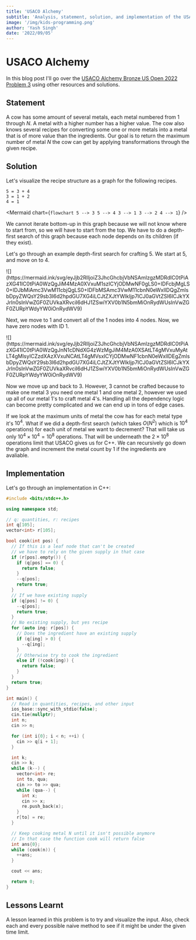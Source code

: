 ```yaml
---
title: 'USACO Alchemy'
subtitle: 'Analysis, statement, solution, and implementation of the USACO US Open 2022 Bronze Problem 2, Alchemy.'
image: '/img/kids-programming.png'
author: 'Yash Singh'
date: '2022/09/05'
---
```


# USACO Alchemy

In this blog post I'll go over the [USACO Alchemy Bronze US Open 2022 Problem 3](http://usaco.org/index.php?page=viewproblem2&cpid=1229) using other resources and solutions.

## Statement

A cow has some amount of several metals, each metal numbered from 1 through $N$. A metal with a higher number has a higher value. The cow also knows several recipes for converting some one or more metals into a metal that is of more value than the ingredients. Our goal is to return the maximum number of metal $N$ the cow can get by applying transformations through the given recipe.

## Solution

Let's visualize the recipe structure as a graph for the following recipes.

```text
5 = 3 + 4
3 = 1 + 2
4 = 1
```

<Mermaid
  chart={`
flowchart
5 --> 3
5 --> 4
3 --> 1
3 --> 2
4 --> 1
`}
/>

We cannot iterate bottom-up in this graph because we will not know where to start from, so we will have to start from the top. We have to do a depth-first search of this graph because each node depends on its children (if they exist).

Let's go through an example depth-first search for crafting 5. We start at 5, and move on to 4.

<Mermaid manual={true}>
  ![](https://mermaid.ink/svg/eyJjb2RlIjoiZ3JhcGhcbjVbNSAmIzgzMDRdIC0tPiAzXG41IC0tPiA0WzQgJiM4MzA0XVxuM1szICYjODMwNF0gLS0+IDFcbjMgLS0+IDJbMiAmc3VwM11cbjQgLS0+IDFbMSAmc3VwM11cbnN0eWxlIDQgZmlsbDpyZWQsY29sb3I6d2hpdGU7XG4iLCJtZXJtYWlkIjp7ICJ0aGVtZSI6ICJkYXJrIn0sInVwZGF0ZUVkaXRvciI6dHJ1ZSwiYXV0b1N5bmMiOnRydWUsInVwZGF0ZURpYWdyYW0iOnRydWV9)
</Mermaid>

Next, we move to 1 and convert all of the 1 nodes into 4 nodes. Now, we have zero nodes with ID 1.

<Mermaid manual={true}>
  ![](https://mermaid.ink/svg/eyJjb2RlIjoiZ3JhcGhcbjVbNSAmIzgzMDRdIC0tPiAzXG41IC0tPiA0WzQgJnN1cDNdXG4zWzMgJiM4MzA0XSAtLT4gMVxuMyAtLT4gMlsyICZzdXAzXVxuNCAtLT4gMVsxICYjODMwNF1cbnN0eWxlIDEgZmlsbDpyZWQsY29sb3I6d2hpdGU7XG4iLCJtZXJtYWlkIjp7ICJ0aGVtZSI6ICJkYXJrIn0sInVwZGF0ZUVkaXRvciI6dHJ1ZSwiYXV0b1N5bmMiOnRydWUsInVwZGF0ZURpYWdyYW0iOnRydWV9)
</Mermaid>

Now we move up and back to 3. However, 3 cannot be crafted because to make one metal 3 you need one metal 1 and one metal 2, however we used up all of our metal 1's to craft metal 4's. Handling all the dependency logic can become pretty complicated and we can end up in tons of edge cases.

If we look at the maximum units of metal the cow has for each metal type it's $10^4$. What if we did a depth-first search (which takes $O(N^2)$ which is $10^4$ operations) for each unit of metal we want to decrement? That will take us only $10^4\times10^4=10^8$ operations. That will be underneath the $2\times10^8$ operations limit that USACO gives us for C++. We can recursively go down the graph and increment the metal count by 1 if the ingredients are avaliable.

## Implementation

Let's go through an implementation in C++:

```cpp
#include <bits/stdc++.h>

using namespace std;

// q: quantities, r: recipes
int q[105];
vector<int> r[105];

bool cook(int pos) {
  // If this is a leaf node that can't be created
  // we have to rely on the given supply in that case
  if (r[pos].empty()) {
    if (q[pos] == 0) {
      return false;
    }
    --q[pos];
    return true;
  }
  // If we have existing supply
  if (q[pos] != 0) {
    --q[pos];
    return true;
  }
  // No existing supply, but yes recipe
  for (auto ing: r[pos]) {
    // Does the ingredient have an existing supply
    if (q[ing] > 0) {
      --q[ing];
    }
    // Otherwise try to cook the ingredient
    else if (!cook(ing)) {
      return false;
    }
  }
  return true;
}

int main() {
  // Read in quantities, recipes, and other input
  ios_base::sync_with_stdio(false);
  cin.tie(nullptr);
  int n;
  cin >> n;

  for (int i{0}; i < n; ++i) {
    cin >> q[i + 1];
  }

  int k;
  cin >> k;
  while (k--) {
    vector<int> re;
    int to, qua;
    cin >> to >> qua;
    while (qua--) {
      int x;
      cin >> x;
      re.push_back(x);
    }
    r[to] = re;
  }

  // Keep cooking metal N until it isn't possible anymore
  // In that case the function cook will return false
  int ans{0};
  while (cook(n)) {
    ++ans;
  }

  cout << ans;

  return 0;
}
```

## Lessons Learnt

A lesson learned in this problem is to try and visualize the input. Also, check each and every possible naive method to see if it might be under the given time limit.

